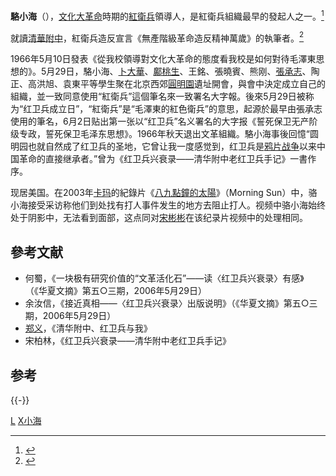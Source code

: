 '''駱小海'''（{{bd|1948年||||catIdx=L骆}}），[[文化大革命|文化大革命]]時期的[[紅衛兵|紅衛兵]]領導人，是紅衛兵組織最早的發起人之一。<ref>{{cite news |title=第一座毛主席像修建始末：引发各地争相修建热潮——中新网 |url=http://www.chinanews.com/cul/news/2009/12-01/1993761.shtml |accessdate=2021-11-16 |work=www.chinanews.com}}</ref>

就讀[[清華附中|清華附中]]，紅衛兵造反宣言《無產階級革命造反精神萬歲》的執筆者。<ref>{{cite news |title=文革前的清华附中:书呆子受蔑视,体育夺冠受崇拜——中新网 |url=http://www.chinanews.com/cul/news/2009/12-11/2012642.shtml |accessdate=2021-11-16 |work=www.chinanews.com}}</ref>

1966年5月10日發表《從我校領導對文化大革命的態度看我校是如何對待毛澤東思想的》。5月29日，駱小海、[[卜大華|卜大華]]、[[鄺桃生|鄺桃生]]、王銘、張曉賓、熊刚、[[張承志|張承志]]、陶正、高洪旭、袁東平等學生聚在北京西郊[[圓明園|圓明園]]遺址開會，與會中決定成立自己的組織，並一致同意使用“紅衛兵”這個筆名來一致署名大字報。後來5月29日被称为“红卫兵成立日”，“紅衛兵”是“毛澤東的紅色衛兵”的意思，起源於最早由張承志使用的筆名，6月2日贴出第一张以“红卫兵”名义署名的大字报《誓死保卫无产阶级专政，誓死保卫毛泽东思想》。1966年秋天退出文革組織。駱小海事後回憶“圆明园也就自然成了红卫兵的圣地，它曾让我一度感觉到，红卫兵是[[鸦片战争|鸦片战争]]以来中国革命的直接继承者。”曾为《红卫兵兴衰录——清华附中老红卫兵手记》一書作序。

现居美国。在2003年[[卡玛|卡玛]]的紀錄片《[[八九點鐘的太陽|八九點鐘的太陽]]》（Morning Sun）中，骆小海接受采访称他们到处找有打人事件发生的地方去阻止打人。视频中骆小海始终处于阴影中，无法看到面部，这点同对[[宋彬彬|宋彬彬]]在该纪录片视频中的处理相同。

== 參考文献 ==
* 何蜀，《一块极有研究价值的“文革活化石”——读〈红卫兵兴衰录〉有感》（《华夏文摘》第五○三期，2006年5月29日）
* 余汝信，《接近真相——〈红卫兵兴衰录〉出版说明》（《华夏文摘》第五○三期，2006年5月29日）
* [[郑义|郑义]]，《清华附中、红卫兵与我》
* 宋柏林，《红卫兵兴衰录——清华附中老红卫兵手记》

== 参考 ==
{{reflist}}
{{-}}
{{红卫兵}}

[[Category:清华大学附属中学红卫兵|L]]
[[Category:骆姓|X小海]]